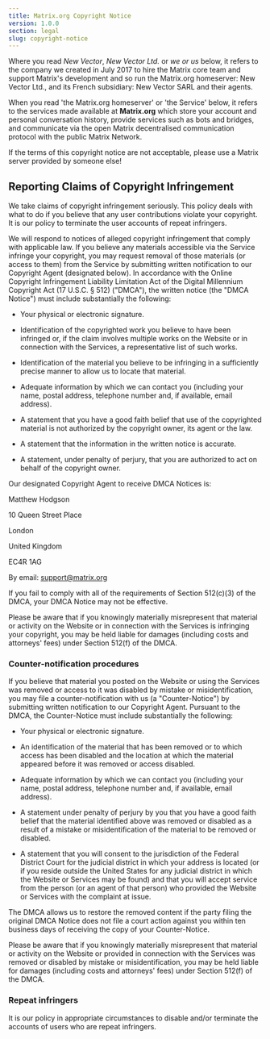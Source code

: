 ```yaml
---
title: Matrix.org Copyright Notice
version: 1.0.0
section: legal
slug: copyright-notice
---
```


Where you read *New Vector*, *New Vector Ltd.* or *we *or* us* below, it refers to the company we created in July 2017 to hire the Matrix core team and support Matrix's development and so run the Matrix.org homeserver: New Vector Ltd., and its French subsidiary: New Vector SARL and their agents.

When you read 'the Matrix.org homeserver' or 'the Service' below, it refers to the services made available at **Matrix.org** which store your account and personal conversation history, provide services such as bots and bridges, and communicate via the open Matrix decentralised communication protocol with the public Matrix Network. 

If the terms of this copyright notice are not acceptable, please use a Matrix server provided by someone else!

## Reporting Claims of Copyright Infringement

We take claims of copyright infringement seriously. This policy deals with what to do if you believe that any user contributions violate your copyright. It is our policy to terminate the user accounts of repeat infringers.

We will respond to notices of alleged copyright infringement that comply with applicable law. If you believe any materials accessible via the Service infringe your copyright, you may request removal of those materials (or access to them) from the Service by submitting written notification to our Copyright Agent (designated below). In accordance with the Online Copyright Infringement Liability Limitation Act of the Digital Millennium Copyright Act (17 U.S.C. § 512) ("DMCA"), the written notice (the "DMCA Notice") must include substantially the following:

* Your physical or electronic signature.

* Identification of the copyrighted work you believe to have been infringed or, if the claim involves multiple works on the Website or in connection with the Services, a representative list of such works.

* Identification of the material you believe to be infringing in a sufficiently precise manner to allow us to locate that material.

* Adequate information by which we can contact you (including your name, postal address, telephone number and, if available, email address).

* A statement that you have a good faith belief that use of the copyrighted material is not authorized by the copyright owner, its agent or the law.

* A statement that the information in the written notice is accurate.

* A statement, under penalty of perjury, that you are authorized to act on behalf of the copyright owner.

Our designated Copyright Agent to receive DMCA Notices is:

Matthew Hodgson

10 Queen Street Place

London

United Kingdom

EC4R 1AG

By email: support@matrix.org

If you fail to comply with all of the requirements of Section 512(c)(3) of the DMCA, your DMCA Notice may not be effective.

Please be aware that if you knowingly materially misrepresent that material or activity on the Website or in connection with the Services is infringing your copyright, you may be held liable for damages (including costs and attorneys' fees) under Section 512(f) of the DMCA.

### Counter-notification procedures

If you believe that material you posted on the Website or using the Services was removed or access to it was disabled by mistake or misidentification, you may file a counter-notification with us (a "Counter-Notice") by submitting written notification to our Copyright Agent. Pursuant to the DMCA, the Counter-Notice must include substantially the following:

* Your physical or electronic signature.

* An identification of the material that has been removed or to which access has been disabled and the location at which the material appeared before it was removed or access disabled.

* Adequate information by which we can contact you (including your name, postal address, telephone number and, if available, email address).

* A statement under penalty of perjury by you that you have a good faith belief that the material identified above was removed or disabled as a result of a mistake or misidentification of the material to be removed or disabled.

* A statement that you will consent to the jurisdiction of the Federal District Court for the judicial district in which your address is located (or if you reside outside the United States for any judicial district in which the Website or Services may be found) and that you will accept service from the person (or an agent of that person) who provided the Website or Services with the complaint at issue.

The DMCA allows us to restore the removed content if the party filing the original DMCA Notice does not file a court action against you within ten business days of receiving the copy of your Counter-Notice.

Please be aware that if you knowingly materially misrepresent that material or activity on the Website or provided in connection with the Services was removed or disabled by mistake or misidentification, you may be held liable for damages (including costs and attorneys' fees) under Section 512(f) of the DMCA.

### Repeat infringers

It is our policy in appropriate circumstances to disable and/or terminate the accounts of users who are repeat infringers.

